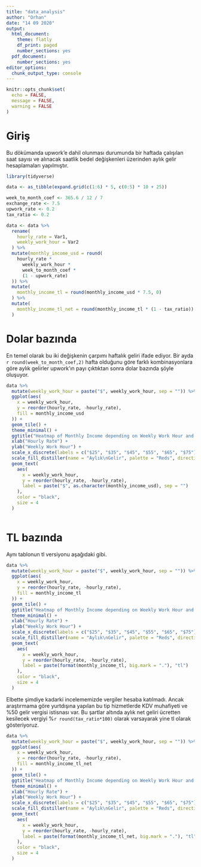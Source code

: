 ```yaml
---
title: "data_analysis"
author: "Orhan"
date: "14 09 2020"
output:
  html_document:
    theme: flatly
    df_print: paged
    number_sections: yes
  pdf_document: 
    number_sections: yes
editor_options: 
  chunk_output_type: console
---
```


```r
knitr::opts_chunk$set(
  echo = FALSE,
  message = FALSE,
  warning = FALSE
)
```

# Giriş {-}

Bu dökümanda upwork'e dahil olunması durumunda bir haftada çalışılan saat sayısı ve alınacak saatlik bedel değişkenleri üzerinden aylık gelir hesaplamaları yapılmıştır. 

```r
library(tidyverse)
```

```r
data <- as_tibble(expand.grid(c(1:6) * 5, c(0:5) * 10 + 25))
```

```r
week_to_month_coef <- 365.6 / 12 / 7
exchange_rate <- 7.5
upwork_rate <- 0.2
tax_ratio <- 0.2
```

```r
data <- data %>%
  rename(
    hourly_rate = Var1,
    weekly_work_hour = Var2
  ) %>%
  mutate(monthly_income_usd = round(
    hourly_rate *
      weekly_work_hour *
      week_to_month_coef *
      (1 - upwork_rate)
  )) %>%
  mutate(
    monthly_income_tl = round(monthly_income_usd * 7.5, 0)
  ) %>%
  mutate(
    monthly_income_tl_net = round(monthly_income_tl * (1 - tax_ratio))
  )
```

# Dolar bazında
En temel olarak bu iki değişkenin çarpımı haftalık geliri ifade ediyor. Bir ayda `r round(week_to_month_coef,2)` hafta olduğunu göre farklı kombinasyonlara göre aylık gelirler upwork'ın payı çıktıktan sonra dolar bazında şöyle oluşuyor.
```r
data %>%
  mutate(weekly_work_hour = paste("$", weekly_work_hour, sep = "")) %>%
  ggplot(aes(
    x = weekly_work_hour,
    y = reorder(hourly_rate, -hourly_rate),
    fill = monthly_income_usd
  )) +
  geom_tile() +
  theme_minimal() +
  ggtitle("Heatmap of Monthly Income depending on Weekly Work Hour and Hourly Rate") +
  xlab("Hourly Rate") +
  ylab("Weekly Work Hour") +
  scale_x_discrete(labels = c("$25", "$35", "$45", "$55", "$65", "$75")) +
  scale_fill_distiller(name = "Aylık\nGelir", palette = "Reds", direction = 1) +
  geom_text(
    aes(
      x = weekly_work_hour,
      y = reorder(hourly_rate, -hourly_rate),
      label = paste("$", as.character(monthly_income_usd), sep = "")
    ),
    color = "black",
    size = 4
  )
```
```r

```

# TL bazında

Aynı tablonun tl versiyonu aşağıdaki gibi.
```r
data %>%
  mutate(weekly_work_hour = paste("$", weekly_work_hour, sep = "")) %>%
  ggplot(aes(
    x = weekly_work_hour,
    y = reorder(hourly_rate, -hourly_rate),
    fill = monthly_income_tl
  )) +
  geom_tile() +
  ggtitle("Heatmap of Monthly Income depending on Weekly Work Hour and Hourly Rate") +
  theme_minimal() +
  xlab("Hourly Rate") +
  ylab("Weekly Work Hour") +
  scale_x_discrete(labels = c("$25", "$35", "$45", "$55", "$65", "$75")) +
  scale_fill_distiller(name = "Aylık\nGelir", palette = "Reds", direction = 1) +
  geom_text(
    aes(
      x = weekly_work_hour,
      y = reorder(hourly_rate, -hourly_rate),
      label = paste(format(monthly_income_tl, big.mark = "."), "tl")
    ),
    color = "black",
    size = 4
  )
```

Elbette şimdiye kadarki incelememizde vergiler hesaba katılmadı. Ancak araştırmama göre yurtdışına yapılan bu tip hizmetlerde KDV muhafiyeti ve %50 gelir vergisi istisnası var. Bu şartlar altında aylık net geliri ücretten kesilecek vergiyi %`r round(tax_ratio*100)` olarak varsayarak yine tl olarak gösteriyoruz.

```r
data %>%
  mutate(weekly_work_hour = paste("$", weekly_work_hour, sep = "")) %>%
  ggplot(aes(
    x = weekly_work_hour,
    y = reorder(hourly_rate, -hourly_rate),
    fill = monthly_income_tl_net
  )) +
  geom_tile() +
  ggtitle("Heatmap of Monthly Income depending on Weekly Work Hour and Hourly Rate") +
  theme_minimal() +
  xlab("Hourly Rate") +
  ylab("Weekly Work Hour") +
  scale_x_discrete(labels = c("$25", "$35", "$45", "$55", "$65", "$75")) +
  scale_fill_distiller(name = "Aylık\nGelir", palette = "Reds", direction = 1) +
  geom_text(
    aes(
      x = weekly_work_hour,
      y = reorder(hourly_rate, -hourly_rate),
      label = paste(format(monthly_income_tl_net, big.mark = "."), "tl")
    ),
    color = "black",
    size = 4
  )
```

